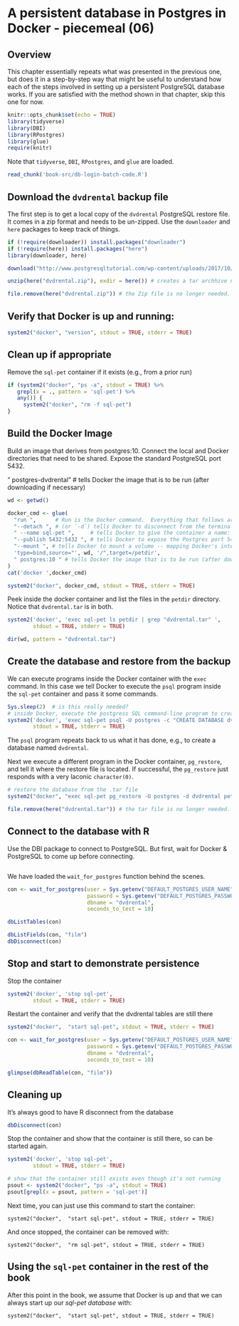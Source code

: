 # A persistent database in Postgres in Docker - piecemeal (06)

## Overview

This chapter essentially repeats what was presented in the previous one, but does it in a step-by-step way that might be useful to understand how each of the steps involved in setting up a persistent PostgreSQL database works.  If you are satisfied with the method shown in that chapter, skip this one for now.

```r
knitr::opts_chunk$set(echo = TRUE)
library(tidyverse)
library(DBI)
library(RPostgres)
library(glue)
require(knitr)
```
Note that `tidyverse`, `DBI`, `RPostgres`, and `glue` are loaded.

```r
read_chunk('book-src/db-login-batch-code.R')

```

## Download the `dvdrental` backup file

The first step is to get a local copy of the `dvdrental` PostgreSQL restore file.  It comes in a zip format and needs to be un-zipped.  Use the `downloader` and `here` packages to keep track of things.
```r
if (!require(downloader)) install.packages("downloader")
if (!require(here)) install.packages("here")
library(downloader, here)

download("http://www.postgresqltutorial.com/wp-content/uploads/2017/10/dvdrental.zip", destfile = here("dvdrental.zip"))

unzip(here("dvdrental.zip"), exdir = here()) # creates a tar archhive named "dvdrental.tar"

file.remove(here("dvdrental.zip")) # the Zip file is no longer needed.

```

## Verify that Docker is up and running:
```r

system2("docker", "version", stdout = TRUE, stderr = TRUE)
```

## Clean up if appropriate
Remove the `sql-pet` container if it exists (e.g., from a prior run)
```r
if (system2("docker", "ps -a", stdout = TRUE) %>% 
   grepl(x = ., pattern = 'sql-pet') %>% 
   any()) {
     system2("docker", "rm -f sql-pet")
}
```

## Build the Docker Image

Build an image that derives from postgres:10.  Connect the local and Docker directories that need to be shared.  Expose the standard PostgreSQL port 5432.

  " postgres-dvdrental" # tells Docker the image that is to be run (after downloading if necessary)

```r
wd <- getwd()

docker_cmd <- glue(
  "run ",      # Run is the Docker command.  Everything that follows are `run` parameters.
  "--detach ", # (or `-d`) tells Docker to disconnect from the terminal / program issuing the command
  " --name sql-pet ",     # tells Docker to give the container a name: `sql-pet`
  "--publish 5432:5432 ", # tells Docker to expose the Postgres port 5432 to the local network with 5432
  "--mount ", # tells Docker to mount a volume -- mapping Docker's internal file structure to the host file structure
  'type=bind,source="', wd, '/",target=/petdir',
  " postgres:10 " # tells Docker the image that is to be run (after downloading if necessary)
)
cat('docker ',docker_cmd)

system2("docker", docker_cmd, stdout = TRUE, stderr = TRUE)
```

Peek inside the docker container and list the files in the `petdir` directory.  Notice that `dvdrental.tar` is in both.
```r
system2('docker', 'exec sql-pet ls petdir | grep "dvdrental.tar" ',
        stdout = TRUE, stderr = TRUE)

dir(wd, pattern = "dvdrental.tar")
```

## Create the database and restore from the backup
We can execute programs inside the Docker container with the `exec` command.  In this case we tell Docker to execute the `psql` program inside the `sql-pet` container and pass it some commands.
```r
Sys.sleep(2)  # is this really needed?
# inside Docker, execute the postgress SQL command-line program to create the dvdrental database:
system2('docker', 'exec sql-pet psql -U postgres -c "CREATE DATABASE dvdrental;"',
        stdout = TRUE, stderr = TRUE)
```
The `psql` program repeats back to us what it has done, e.g., to create a database named `dvdrental`.

Next we execute a different program in the Docker container, `pg_restore`, and tell it where the restore file is located.  If successful, the `pg_restore` just responds with a very laconic `character(0)`.
```r
# restore the database from the .tar file
system2("docker", "exec sql-pet pg_restore -U postgres -d dvdrental petdir/dvdrental.tar", stdout = TRUE, stderr = TRUE)

file.remove(here("dvdrental.tar")) # the tar file is no longer needed.
```

## Connect to the database with R
Use the DBI package to connect to PostgreSQL.  But first, wait for Docker & PostgreSQL to come up before connecting.
```r

```
We have loaded the `wait_for_postgres` function behind the scenes.

```r

con <- wait_for_postgres(user = Sys.getenv("DEFAULT_POSTGRES_USER_NAME"),
                         password = Sys.getenv("DEFAULT_POSTGRES_PASSWORD"),
                         dbname = "dvdrental",
                         seconds_to_test = 10)

dbListTables(con)

dbListFields(con, "film")
dbDisconnect(con)
```
## Stop and start to demonstrate persistence

Stop the container
```r
system2('docker', 'stop sql-pet',
        stdout = TRUE, stderr = TRUE)
```
Restart the container and verify that the dvdrental tables are still there
```r

system2("docker",  "start sql-pet", stdout = TRUE, stderr = TRUE)

con <- wait_for_postgres(user = Sys.getenv("DEFAULT_POSTGRES_USER_NAME"),
                         password = Sys.getenv("DEFAULT_POSTGRES_PASSWORD"),
                         dbname = "dvdrental",
                         seconds_to_test = 10)

glimpse(dbReadTable(con, "film"))

```

## Cleaning up

It's always good to have R disconnect from the database
```r

dbDisconnect(con)

```

Stop the container and show that the container is still there, so can be started again.
```r

system2('docker', 'stop sql-pet',
        stdout = TRUE, stderr = TRUE)

# show that the container still exists even though it's not running
psout <- system2("docker", "ps -a", stdout = TRUE)
psout[grepl(x = psout, pattern = 'sql-pet')]

```

Next time, you can just use this command to start the container:

`system2("docker",  "start sql-pet", stdout = TRUE, stderr = TRUE)`

And once stopped, the container can be removed with:

`system2("docker",  "rm sql-pet", stdout = TRUE, stderr = TRUE)`

## Using the `sql-pet` container in the rest of the book

After this point in the book, we assume that Docker is up and that we can always start up our *sql-pet database* with:

`system2("docker",  "start sql-pet", stdout = TRUE, stderr = TRUE)`
